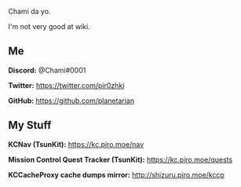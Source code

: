 Chami da yo.

I'm not very good at wiki.

== Me ==

'''Discord:''' @Chami#0001

'''Twitter:''' https://twitter.com/pir0zhki

'''GitHub:''' https://github.com/planetarian

== My Stuff ==

'''KCNav (TsunKit):''' https://kc.piro.moe/nav

'''Mission Control Quest Tracker (TsunKit):''' https://kc.piro.moe/quests

'''KCCacheProxy cache dumps mirror:''' http://shizuru.piro.moe/kccp